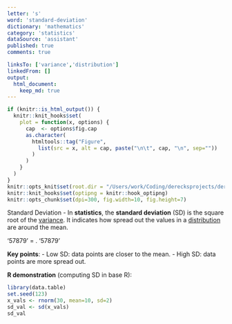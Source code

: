 ```yaml
---
letter: 's'
word: 'standard-deviation'
dictionary: 'mathematics'
category: 'statistics'
dataSource: 'assistant'
published: true
comments: true

linksTo: ['variance','distribution']
linkedFrom: []
output:
  html_document:
    keep_md: true
---
```


```r
if (knitr::is_html_output()) {
  knitr::knit_hooks$set(
    plot = function(x, options) {
      cap  <- options$fig.cap
      as.character(
        htmltools::tag("Figure",
          list(src = x, alt = cap, paste("\n\t", cap, "\n", sep=""))
        )
      )
    }
  )
}
knitr::opts_knit$set(root.dir = "/Users/work/Coding/derecksprojects/derecksnotes.com-playground/derecksnotes.com/client/src/app/dictionaries/mathematics/definitions")
knitr::knit_hooks$set(optipng = knitr::hook_optipng)
knitr::opts_chunk$set(dpi=300, fig.width=10, fig.height=7)
```

<a id="standard-deviation">Standard Deviation</a> - In **statistics**, the **standard deviation** (SD) is the square root of the [variance](#variance). It indicates how spread out the values in a [distribution](#distribution) are around the mean.

'57879'
\text{SD} = \sqrt{\frac{1}{n}\sum_{i=1}^{n}(x_i - \bar{x})^2}.
'57879'

**Key points**:
- Low SD: data points are closer to the mean.
- High SD: data points are more spread out.

**R demonstration** (computing SD in base R):

```r
library(data.table)
set.seed(123)
x_vals <- rnorm(30, mean=10, sd=2)
sd_val <- sd(x_vals)
sd_val
```
